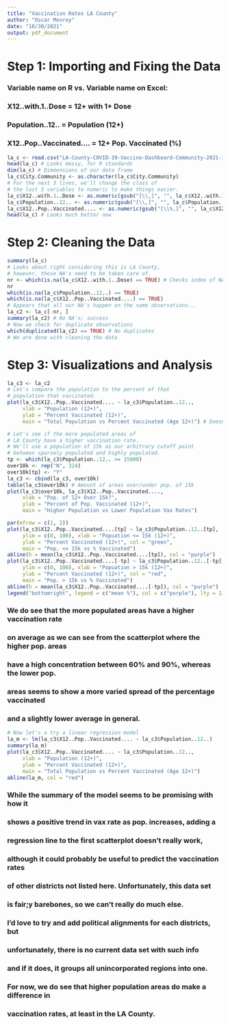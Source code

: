 ---
title: "Vaccination Rates LA County"
author: "Oscar Monroy"
date: "10/30/2021"
output: pdf_document
---

# Step 1: Importing and Fixing the Data

### Variable name on R vs. Variable name on Excel:

### X12..with.1..Dose = 12+ with 1+ Dose
### Population..12.. = Population (12+)
### X12..Pop..Vaccinated.... = 12+ Pop. Vaccinated (%)

```{r}
la_c <- read.csv("LA-County-COVID-19-Vaccine-Dashboard-Community-2021-10-24.csv")
head(la_c) # Looks messy, for R standards
dim(la_c) # Dimeensions of our data frame
la_c$City.Community <- as.character(la_c$City.Community)
# For the next 3 lines, we'll change the class of 
# the last 3 variables to numeric to make things easier.
la_c$X12..with.1..Dose <- as.numeric(gsub("[\\,]", "", la_c$X12..with.1..Dose))
la_c$Population..12.. <- as.numeric(gsub("[\\,]", "", la_c$Population..12..))
la_c$X12..Pop..Vaccinated.... <- as.numeric(gsub("[\\%,]", "", la_c$X12..Pop..Vaccinated....))
head(la_c) # Looks much better now
```

# Step 2: Cleaning the Data

```{r}
summary(la_c)
# Looks about right considering this is LA County,
# however, those NA's need to be taken care of.
nr <- which(is.na(la_c$X12..with.1..Dose) == TRUE) # Checks index of NA's
nr
which(is.na(la_c$Population..12..) == TRUE)
which(is.na(la_c$X12..Pop..Vaccinated....) == TRUE)
# Appears that all our NA's happen on the same observations...
la_c2 <- la_c[-nr, ]
summary(la_c2) # No NA's; success
# Now we check for duplicate observations
which(duplicated(la_c2) == TRUE) # No duplicates
# We are done with cleaning the data
```

# Step 3: Visualizations and Analysis

```{r}
la_c3 <- la_c2
# Let's compare the population to the percent of that 
# population that vaccinated.
plot(la_c3$X12..Pop..Vaccinated.... ~ la_c3$Population..12.., 
     xlab = "Population (12+)", 
     ylab = "Percent Vaccinated (12+)",
     main = "Total Population vs Percent Vaccinated (Age 12+)") # Doesn't show a pattern...

# Let's see if the more populated areas of 
# LA County have a higher vaccination rate.
# We'll use a population of 15k as our arbitrary cutoff point
# between sparsely populated and highly populated.
tp <- which(la_c3$Population..12.. >= 15000)
over10k <- rep("N", 324)
over10k[tp] <- "Y"
la_c3 <- cbind(la_c3, over10k)
table(la_c3$over10k) # Amount of areas over/under pop. of 15k
plot(la_c3$over10k, la_c3$X12..Pop..Vaccinated...., 
     xlab = "Pop. of 12+ Over 15k?", 
     ylab = "Percent of Pop. Vaccinated (12+)",
     main = "Higher Population vs Lower Population Vax Rates")

par(mfrow = c(1, 2))
plot(la_c3$X12..Pop..Vaccinated....[tp] ~ la_c3$Population..12..[tp],
     ylim = c(0, 100), xlab = "Popuation <= 15k (12+)",
     ylab = "Percent Vaccinated (12+)", col = "green", 
     main = "Pop. <= 15k vs % Vaccinated")
abline(h = mean(la_c3$X12..Pop..Vaccinated....[tp]), col = "purple")
plot(la_c3$X12..Pop..Vaccinated....[-tp] ~ la_c3$Population..12..[-tp], 
     ylim = c(0, 100), xlab = "Popuation > 15k (12+)",
     ylab = "Percent Vaccinated (12+)", col = "red", 
     main = "Pop. > 15k vs % Vaccinated")
abline(h = mean(la_c3$X12..Pop..Vaccinated....[-tp]), col = "purple")
legend("bottomright", legend = c("mean %"), col = c("purple"), lty = 1)
```

### We do see that the more populated areas have a higher vaccination rate
### on average as we can see from the scatterplot where the higher pop. areas
### have a high concentration between 60% and 90%, whereas the lower pop. 
### areas seems to show a more varied spread of the percentage vaccinated
### and a slightly lower average in general. 

```{r}
# Now let's a try a linear regression model
la_m <- lm(la_c3$X12..Pop..Vaccinated.... ~ la_c3$Population..12..) 
summary(la_m)
plot(la_c3$X12..Pop..Vaccinated.... ~ la_c3$Population..12.., 
     xlab = "Population (12+)", 
     ylab = "Percent Vaccinated (12+)",
     main = "Total Population vs Percent Vaccinated (Age 12+)")
abline(la_m, col = "red")
```

### While the summary of the model seems to be promising with how it
### shows a positive trend in vax rate as pop. increases, adding a 
### regression line to the first scatterplot doesn't really work,
### although it could probably be useful to predict the vaccination rates
### of other districts not listed here. Unfortunately, this data set 
### is fair;y barebones, so we can't really do much else.
### I'd love to try and add political alignments for each districts, but 
### unfortunately, there is no current data set with such info
### and if it does, it groups all unincorporated regions into one. 
### For now, we do see that higher population areas do make a difference in 
### vaccination rates, at least in the LA County. 

